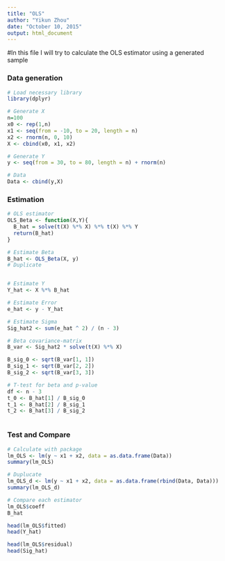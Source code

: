 ```yaml
---
title: "OLS"
author: "Yikun Zhou"
date: "October 10, 2015"
output: html_document
---
```


#In this file I will try to calculate the OLS estimator using a generated sample

### Data generation
```r
# Load necessary library
library(dplyr)

# Generate X
n=100
x0 <- rep(1,n)
x1 <- seq(from = -10, to = 20, length = n)
x2 <- rnorm(n, 0, 10)
X <- cbind(x0, x1, x2)

# Generate Y
y <- seq(from = 30, to = 80, length = n) + rnorm(n)

# Data
Data <- cbind(y,X)
```

### Estimation

```r
# OLS estimator
OLS_Beta <- function(X,Y){
  B_hat = solve(t(X) %*% X) %*% t(X) %*% Y
  return(B_hat)
}

# Estimate Beta
B_hat <- OLS_Beta(X, y)
# Duplicate


# Estimate Y
Y_hat <- X %*% B_hat

# Estimate Error
e_hat <- y - Y_hat

# Estimate Sigma
Sig_hat2 <- sum(e_hat ^ 2) / (n - 3)

# Beta covariance-matrix
B_var <- Sig_hat2 * solve(t(X) %*% X)

B_sig_0 <- sqrt(B_var[1, 1])
B_sig_1 <- sqrt(B_var[2, 2])
B_sig_2 <- sqrt(B_var[3, 3])

# T-test for beta and p-value
df <- n - 3
t_0 <- B_hat[1] / B_sig_0
t_1 <- B_hat[2] / B_sig_1
t_2 <- B_hat[3] / B_sig_2



```

### Test and Compare

```r
# Calculate with package
lm_OLS <- lm(y ~ x1 + x2, data = as.data.frame(Data))
summary(lm_OLS)

# Duplucate
lm_OLS_d <- lm(y ~ x1 + x2, data = as.data.frame(rbind(Data, Data)))
summary(lm_OLS_d)

# Compare each estimator
lm_OLS$coeff
B_hat

head(lm_OLS$fitted)
head(Y_hat)

head(lm_OLS$residual)
head(Sig_hat)
```

